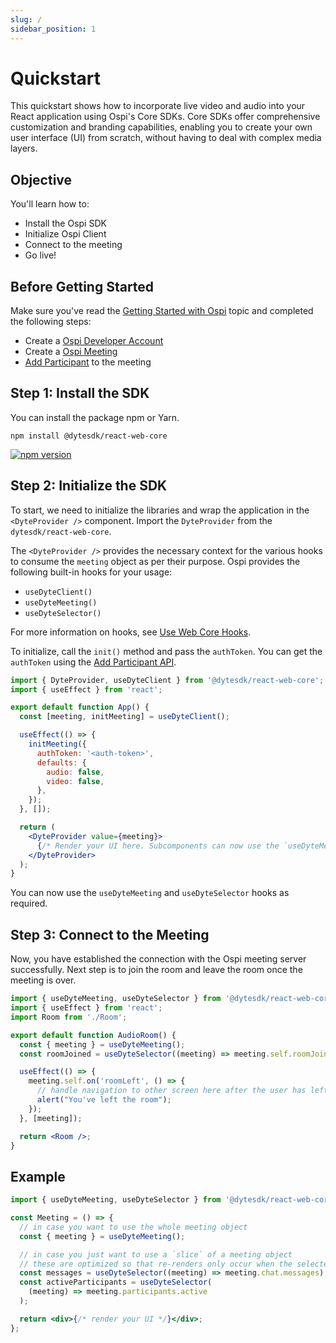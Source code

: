 ```yaml
---
slug: /
sidebar_position: 1
---
```


# Quickstart

This quickstart shows how to incorporate live video and audio into your React application using Ospi's Core SDKs. Core SDKs offer comprehensive customization and branding capabilities, enabling you to create your own user interface (UI) from scratch, without having to deal with complex media layers.

## Objective

You'll learn how to:

- Install the Ospi SDK
- Initialize Ospi Client
- Connect to the meeting
- Go live!

## Before Getting Started

Make sure you've read the [Getting Started with Ospi](/getting-started) topic
and completed the following steps:

- Create a [Ospi Developer Account](https://dev.dyte.io/)
- Create a [Ospi Meeting](/api/?v=v2#/operations/create_meeting)
- [Add Participant](/api/?v=v2#/operations/add_participant) to the meeting

## Step 1: Install the SDK

You can install the package npm or Yarn.

```shell npm2yarn
npm install @dytesdk/react-web-core
```

[![npm version](https://badge.fury.io/js/@dytesdk%2Freact-web-core.svg)](https://badge.fury.io/js/@dytesdk%2Freact-web-core)

## Step 2: Initialize the SDK

To start, we need to initialize the libraries and wrap the application in the `<DyteProvider />` component. Import the `DyteProvider` from the `dytesdk/react-web-core`.

The `<DyteProvider />` provides the necessary context for the various hooks to consume the `meeting` object as per their purpose. Ospi provides the following built-in hooks for your usage:

- `useDyteClient()`
- `useDyteMeeting()`
- `useDyteSelector()`

For more information on hooks, see [Use Web Core Hooks](/react-ui-kit/using-hooks).

To initialize, call the `init()` method and pass the `authToken`. You can get the `authToken` using the [Add Participant API](/api#/operations/add_participant).

```jsx
import { DyteProvider, useDyteClient } from '@dytesdk/react-web-core';
import { useEffect } from 'react';

export default function App() {
  const [meeting, initMeeting] = useDyteClient();

  useEffect(() => {
    initMeeting({
      authToken: '<auth-token>',
      defaults: {
        audio: false,
        video: false,
      },
    });
  }, []);

  return (
    <DyteProvider value={meeting}>
      {/* Render your UI here. Subcomponents can now use the `useDyteMeeting` and `useDyteSelector` hooks */}
    </DyteProvider>
  );
}
```

You can now use the `useDyteMeeting` and `useDyteSelector` hooks as required.

## Step 3: Connect to the Meeting

Now, you have established the connection with the Ospi meeting server successfully. Next step is to join the room and leave the room once the meeting is over.

```jsx
import { useDyteMeeting, useDyteSelector } from '@dytesdk/react-web-core';
import { useEffect } from 'react';
import Room from './Room';

export default function AudioRoom() {
  const { meeting } = useDyteMeeting();
  const roomJoined = useDyteSelector((meeting) => meeting.self.roomJoined);

  useEffect(() => {
    meeting.self.on('roomLeft', () => {
      // handle navigation to other screen here after the user has left the room.
      alert("You've left the room");
    });
  }, [meeting]);

  return <Room />;
}
```

## Example

```jsx
import { useDyteMeeting, useDyteSelector } from '@dytesdk/react-web-core';

const Meeting = () => {
  // in case you want to use the whole meeting object
  const { meeting } = useDyteMeeting();

  // in case you just want to use a `slice` of a meeting object
  // these are optimized so that re-renders only occur when the selected slice changes
  const messages = useDyteSelector((meeting) => meeting.chat.messages);
  const activeParticipants = useDyteSelector(
    (meeting) => meeting.participants.active
  );

  return <div>{/* render your UI */}</div>;
};
```

<head>
  <title>React Web Core Quickstart</title>
</head>
